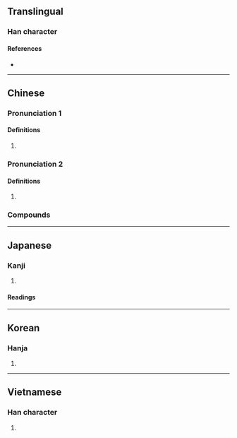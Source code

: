 {{also|哟}}
{{character info}}
==Translingual==

===Han character===
{{Han char|rn=30|rad=口|as=09|sn=12|four=67020|canj=RVFI|ids=⿰口約}}

====References====
* {{Han ref|kx=0201.121|dkj=04021|dj=0424.020|hdz=10663.120|uh=55B2|ud=21938|bh=B3E9|bd=46057}}

----

==Chinese==
{{zh-forms|s=哟}}

===Pronunciation 1===
{{zh-pron
|m=yō,yāo,yōu,1nb=Mainland,2nb=Mainland and Taiwan,3nb=Mainland
|c=jo1
|w=4iaq
|cat=intj
}}

====Definitions====
{{zh-hanzi}}

# {{n-g|An interjection used when surprised.}}
#: {{zh-x|話劇 喲，京劇 喲，他 都 很 喜歡。|Stage play or Beijing opera, he likes them all.}}

===Pronunciation 2===
{{zh-pron
|m=yo,yāo,yao,you,1nb=Mainland,2nb=Taiwan,3nb=Mainland,4nb=Mainland
|c=jo1
|cat=
}}

====Definitions====
{{zh-hanzi}}

# {{rfdef|zh}}

===Compounds===
{{zh-der|喔喲|噯喲|啊喲|哎喲|噯喲喲|嗨喲|哦喲|莎喲娜拉}}

{{zh-cat|Intermediate}}

----

==Japanese==

===Kanji===
{{ja-kanji|grade=|rs=口09}}

# {{rfdef|ja|sort=口09}}

====Readings====
{{ja-readings
|kanyoon=やく
}}

----

==Korean==

===Hanja===
{{ko-hanja|hangeul=약|rv=yak|mr=yak}}

# {{rfdef|ko|sort=口09}}

----

==Vietnamese==

===Han character===
{{vi-readings|reading=ước, dục|rs=口09}}

# {{rfdef|vi|sort=口09}}